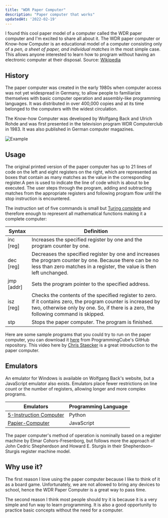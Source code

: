 ```yaml
---
title: "WDR Paper Computer"
description: "Paper computer that works"
updatedAt: '2022-02-19'
---
```


I found this cool paper model of a computer called the WDR paper computer and I'm excited to share all about it. The WDR paper computer or Know-how Computer is an educational model of a computer consisting only of a *pen, a sheet of paper, and individual matches* in the most simple case. This allows anyone interested to learn how to program without having an electronic computer at their disposal. Source: [Wikipedia](https://en.wikipedia.org/wiki/WDR_paper_computer)

## History
The paper computer was created in the early 1980s when computer access was not yet widespread in Germany, to allow people to familiarize themselves with basic computer operation and assembly-like programming languages. It was distributed in over 400,000 copies and at its time belonged to the computers with the widest circulation.

The Know-how Computer was developed by Wolfgang Back and Ulrich Rohde and was first presented in the television program WDR Computerclub in 1983. It was also published in German computer magazines.

![Example](/WDR-Paper-Computer/WDR_paper_computer,_addition_program.svg "Example")

## Usage
The original printed version of the paper computer has up to 21 lines of code on the left and eight registers on the right, which are represented as boxes that contain as many matches as the value in the corresponding register.A pen is used to indicate the line of code which is about to be executed. The user steps through the program, adding and subtracting matches from the appropriate registers and following program flow until the stop instruction is encountered.

The instruction set of five commands is small but [Turing complete](https://en.wikipedia.org/wiki/Turing_completeness) and therefore enough to represent all mathematical functions making it a complete computer:

| Syntax | Definition                                                      |
|--------|-----------------------------------------------------------------|
| inc [reg] | Increases the specified register by one and the program counter by one.                                                    |
| dec [reg] | Decreases the specified register by one and increases the program counter by one. Because there can be no less than zero matches in a register, the value is then left unchanged.                                                    |
| jmp [addr]| Sets the program pointer to the specified address.                                              |
| isz [reg] | Checks the contents of the specified register to zero. If it contains zero, the program counter is increased by two, otherwise only by one. So, if there is a zero, the following command is skipped. |
| stp       | Stops the paper computer. The program is finished.                                          |

Here are some sample programs that you could try to run on the paper computer, you can download it [here](https://github.com/ProgrammingCube/5-Instruction-Computer/tree/main/examples/simple%20arithmetic) from ProgrammingCube's GitHub repository. This video here by [Chris Staecker](https://www.youtube.com/watch?v=Z27KQiBnkJI) is a great introduction to the paper computer.

## Emulators
An emulator for Windows is available on Wolfgang Back's website, but a JavaScript emulator also exists. Emulators place fewer restrictions on line count or the number of registers, allowing longer and more complex programs.

| Emulators                                                                           | Programming Language |
|-------------------------------------------------------------------------------------|----------------------|
| [5-Instruction Computer](https://github.com/ProgrammingCube/5-Instruction-Computer) | Python               |
| [Papier-Computer](https://marian-aldenhoevel.de/papiercomputer/)                    | JavaScript           |

The paper computer's method of operation is nominally based on a register machine by Elmar Cohors-Fresenborg, but follows more the approach of John Cedric Shepherdson and Howard E. Sturgis in their Shepherdson–Sturgis register machine model.

## Why use it?
The first reason I love using the paper computer because I like to think of it as a board game. Unfortunately, we are not allowed to bring any devices to school, hence the WDR Paper Computer is a great way to pass time.

The second reason I think most people should try it is because it is a very simple and fun way to learn programming. It is also a good opportunity to practice basic concepts without the need for a computer.